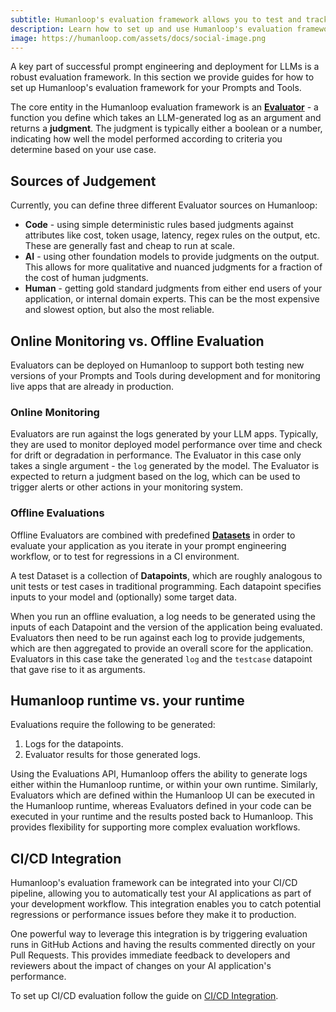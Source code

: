 ```yaml
---
subtitle: Humanloop's evaluation framework allows you to test and track the performance of your LLM apps in a rigorous way.
description: Learn how to set up and use Humanloop's evaluation framework to test and track the performance of your AI apps.
image: https://humanloop.com/assets/docs/social-image.png
---
```


A key part of successful prompt engineering and deployment for LLMs is a robust evaluation framework. In this section we provide guides for how to set up Humanloop's evaluation framework for your Prompts and Tools.

The core entity in the Humanloop evaluation framework is an **[Evaluator](/docs/v5/concepts/evaluators)** - a function you define which takes an LLM-generated log as an argument and returns a **judgment**.
The judgment is typically either a boolean or a number, indicating how well the model performed according to criteria you determine based on your use case.

## Sources of Judgement

Currently, you can define three different Evaluator sources on Humanloop:

- **Code** - using simple deterministic rules based judgments against attributes like cost, token usage, latency, regex rules on the output, etc. These are generally fast and cheap to run at scale.
- **AI** - using other foundation models to provide judgments on the output. This allows for more qualitative and nuanced judgments for a fraction of the cost of human judgments.
- **Human** - getting gold standard judgments from either end users of your application, or internal domain experts. This can be the most expensive and slowest option, but also the most reliable.

## Online Monitoring vs. Offline Evaluation

Evaluators can be deployed on Humanloop to support both testing new versions of your Prompts and Tools during development and for monitoring live apps that are already in production.

### Online Monitoring

Evaluators are run against the logs generated by your LLM apps. Typically, they are used to monitor deployed model performance over time and check for drift or degradation in performance.
The Evaluator in this case only takes a single argument - the `log` generated by the model. The Evaluator is expected to return a judgment based on the log,
which can be used to trigger alerts or other actions in your monitoring system.

### Offline Evaluations

Offline Evaluators are combined with predefined [**Datasets**](./datasets) in order to evaluate your application as you iterate in your prompt engineering workflow, or to test for regressions in a CI environment.

A test Dataset is a collection of **Datapoints**, which are roughly analogous to unit tests or test cases in traditional programming. Each datapoint specifies inputs to your model and (optionally) some target data.

When you run an offline evaluation, a log needs to be generated using the inputs of each Datapoint and the version of the application being evaluated. Evaluators then need to be run against each log to provide judgements,
which are then aggregated to provide an overall score for the application. Evaluators in this case take the generated `log` and the `testcase` datapoint that gave rise to it as arguments.

## Humanloop runtime vs. your runtime

Evaluations require the following to be generated:

1. Logs for the datapoints.
2. Evaluator results for those generated logs.

Using the Evaluations API, Humanloop offers the ability to generate logs either within the Humanloop runtime, or within your own runtime.
Similarly, Evaluators which are defined within the Humanloop UI can be executed in the Humanloop runtime, whereas Evaluators defined in your code can be executed in your runtime and the results posted back to Humanloop.
This provides flexibility for supporting more complex evaluation workflows.

## CI/CD Integration

Humanloop's evaluation framework can be integrated into your CI/CD pipeline, allowing you to automatically test your AI applications as part of your development workflow. This integration enables you to catch potential regressions or performance issues before they make it to production.

One powerful way to leverage this integration is by triggering evaluation runs in GitHub Actions and having the results commented directly on your Pull Requests. This provides immediate feedback to developers and reviewers about the impact of changes on your AI application's performance.

To set up CI/CD evaluation follow the guide on [CI/CD Integration](/docs/v5/evaluation/guides/cicd-integration).

